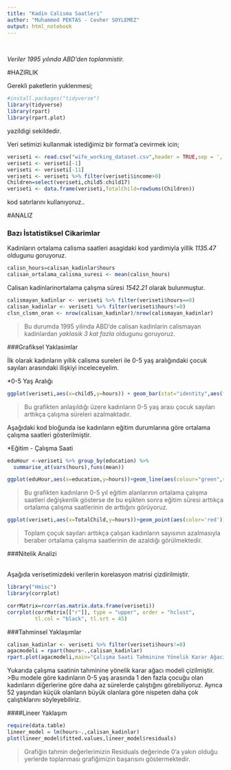 ```yaml
---
title: "Kadin Calisma Saatleri"
author: "Muhammed PEKTAS - Cevher SOYLEMEZ"
output: html_notebook
---
```



<br>

*Veriler 1995 yılında ABD'den toplanmistir.*


#HAZIRLIK

Gerekli paketlerin yuklenmesi;

```r
#install.packages("tidyverse")
library(tidyverse)
library(rpart)
library(rpart.plot)
```
yazildigi sekildedir.



Veri setimizi kullanmak istediğimiz bir format'a cevirmek icin;
```r
veriseti <- read.csv("wife_working_dataset.csv",header = TRUE,sep = ',')
veriseti <- veriseti[-1]
veriseti <- veriseti[-11]
veriseti <- veriseti %>% filter(veriseti$income>0)
Children=select(veriseti,child5:child17)
veriseti <- data.frame(veriseti,TotalChild=rowSums(Children))
```

kod satırlarını kullanıyoruz..


#ANALIZ

### Bazı İstatistiksel Cikarimlar
 
Kadinların ortalama calisma saatleri asagidaki kod yardimiyla yillik *1135.47* oldugunu goruyoruz.

```r
calisn_hours=calisan_kadinlar$hours
calisan_ortalama_calisma_suresi <- mean(calisn_hours)

```


Calisan kadinlarinortalama çalışma süresi *1542.21* olarak bulunmuştur.
```r
calismayan_kadinlar <- veriseti %>% filter(veriseti$hours==0)
calisan_kadinlar <- veriseti %>% filter(veriseti$hours!=0)
clsn_clsmn_oran <- nrow(calisan_kadinlar)/nrow(calismayan_kadinlar)
```
>Bu durumda 1995 yilinda ABD'de calisan kadinlarin calismayan kadinlardan *yaklasik 3 kat fazla* oldugunu goruyoruz.


###Grafiksel Yaklasimlar


İlk olarak kadınların yıllık calisma sureleri ile 0-5 yaş aralığındaki çocuk sayıları arasındaki ilişkiyi inceleceyelim.


*0-5 Yaş Aralığı
```r
ggplot(veriseti,aes(x=child5,y=hours)) + geom_bar(stat="identity",aes(fill=as.factor(child5)))+ggtitle("0-5 Yaş arası çoçuk sayısı ve çalışma saatleri")+xlab("0-5 Yas arasi Cocuk Sayisi")+ylab("Calisma Saati")+theme(legend.title=element_blank())

```

>Bu grafikten anlaşıldığı üzere kadınların 0-5 yaş arası çocuk sayıları arttıkça çalışma süreleri azalmaktadır.


Aşağıdaki kod bloğunda ise kadınların eğitim durumlarına göre ortalama çalışma saatleri gösterilmiştir.

*Eğitim - Çalışma Saati
```r
eduHour <-veriseti %>% group_by(education) %>% 
  summarise_at(vars(hours),funs(mean))

ggplot(eduHour,aes(x=education,y=hours))+geom_line(aes(colour="green",size=0.1))
```

>Bu grafikten kadınların 0-5 yıl eğitim alanlarının ortalama çalışma saatleri değişkenlik gösterse de bu eşikten sonra eğitim süresi arttıkça ortalama çalışma saatlerinin de arttığını görüyoruz.

```r
ggplot(veriseti,aes(x=TotalChild,y=hours))+geom_point(aes(color='red'))
```

>Toplam çoçuk sayıları arttıkça çalışan kadınların sayısının azalmasıyla beraber ortalama çalışma saatlerinin de azaldığı görülmektedir.


###Nitelik Analizi


<br>
Aşağıda verisetimizdeki verilerin korelasyon matrisi çizdirilmiştir.
<br>
```r
library("Hmisc")
library(corrplot)

corrMatrix=rcorr(as.matrix.data.frame(veriseti))
corrplot(corrMatrix[["r"]], type = "upper", order = "hclust", 
         tl.col = "black", tl.srt = 45)
```


###Tahminsel Yaklaşımlar
<br>

```r

calisan_kadinlar <- veriseti %>% filter(veriseti$hours!=0)
agacmodeli = rpart(hours~.,calisan_kadinlar)
rpart.plot(agacmodeli,main="Çalışma Saati Tahminine Yönelik Karar Ağacı Modeli",shadow.col = "yellow",col="blue")

```

Yukarıda çalışma saatinin tahminine yönelik karar ağacı modeli çizilmiştir.
<br>
>Bu modele göre kadınların 0-5 yaş arasında 1 den fazla çocuğu olan kadınların diğerlerine göre daha az sürelerde çalıştığını görebiliyoruz. Ayrıca 52 yaşından küçük olanların büyük olanlara göre nispeten daha çok çalıştıklarını söyleyebiliriz.


####Lineer Yaklaşım
```r

require(data.table)
lineer_model = lm(hours~.,calisan_kadinlar)
plot(lineer_model$fitted.values,lineer_model$residuals)
```

>Grafiğin tahmin değerlerimizin Residuals değerinde 0'a yakın olduğu yerlerde toplanması grafiğimizin başarısını göstermektedir. 












